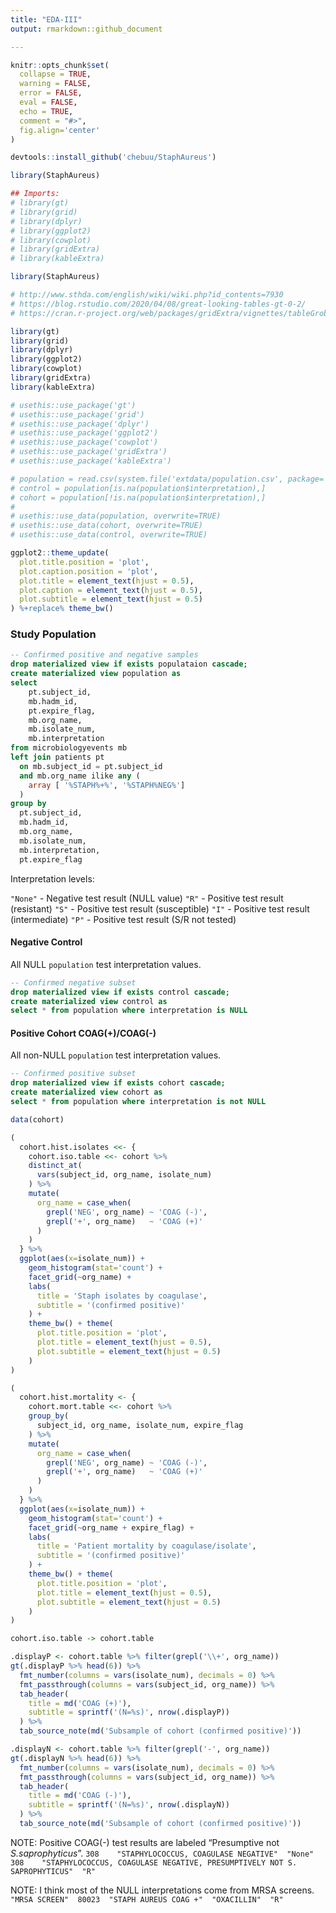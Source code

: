 ```yaml
---
title: "EDA-III"
output: rmarkdown::github_document

---
```


```r
knitr::opts_chunk$set(
  collapse = TRUE,
  warning = FALSE,
  error = FALSE,
  eval = FALSE,
  echo = TRUE,
  comment = "#>",
  fig.align='center'
)
```


```r
devtools::install_github('chebuu/StaphAureus')

library(StaphAureus)

## Imports:
# library(gt)
# library(grid)
# library(dplyr)
# library(ggplot2)
# library(cowplot)
# library(gridExtra)
# library(kableExtra)
```

```r
library(StaphAureus)

# http://www.sthda.com/english/wiki/wiki.php?id_contents=7930
# https://blog.rstudio.com/2020/04/08/great-looking-tables-gt-0-2/
# https://cran.r-project.org/web/packages/gridExtra/vignettes/tableGrob.html

library(gt)
library(grid)
library(dplyr)
library(ggplot2)
library(cowplot)
library(gridExtra)
library(kableExtra)

# usethis::use_package('gt')
# usethis::use_package('grid')
# usethis::use_package('dplyr')
# usethis::use_package('ggplot2')
# usethis::use_package('cowplot')
# usethis::use_package('gridExtra')
# usethis::use_package('kableExtra')

# population = read.csv(system.file('extdata/population.csv', package='StaphAureus'))
# control = population[is.na(population$interpretation),]
# cohort = population[!is.na(population$interpretation),]
# 
# usethis::use_data(population, overwrite=TRUE)
# usethis::use_data(cohort, overwrite=TRUE)
# usethis::use_data(control, overwrite=TRUE)
```

```r
ggplot2::theme_update(
  plot.title.position = 'plot',
  plot.caption.position = 'plot',
  plot.title = element_text(hjust = 0.5),
  plot.caption = element_text(hjust = 0.5),
  plot.subtitle = element_text(hjust = 0.5)
) %+replace% theme_bw()
```

### Study Population

```sql
-- Confirmed positive and negative samples
drop materialized view if exists populataion cascade;
create materialized view population as
select 
	pt.subject_id, 
	mb.hadm_id, 
	pt.expire_flag, 
	mb.org_name, 
	mb.isolate_num, 
	mb.interpretation 
from microbiologyevents mb
left join patients pt 
  on mb.subject_id = pt.subject_id
  and mb.org_name ilike any (
    array [ '%STAPH%+%', '%STAPH%NEG%']
  )
group by 
  pt.subject_id, 
  mb.hadm_id, 
  mb.org_name, 
  mb.isolate_num, 
  mb.interpretation,
  pt.expire_flag
```

Interpretation levels:

`"None"`
  - Negative test result (NULL value)
`"R"`
  - Positive test result (resistant)
`"S"`
  - Positive test result (susceptible)
`"I"`
  - Positive test result (intermediate)
`"P"`
  - Positive test result (S/R not tested)

#### Negative Control 

All NULL `population` test interpretation values.

```sql
-- Confirmed negative subset
drop materialized view if exists control cascade;
create materialized view control as
select * from population where interpretation is NULL
```

#### Positive Cohort COAG(+)/COAG(-)

All non-NULL `population` test interpretation values.

```sql
-- Confirmed positive subset
drop materialized view if exists cohort cascade;
create materialized view cohort as
select * from population where interpretation is not NULL
```

```r
data(cohort)

(
  cohort.hist.isolates <<- {
    cohort.iso.table <<- cohort %>%
    distinct_at(
      vars(subject_id, org_name, isolate_num)
    ) %>%
    mutate(
      org_name = case_when(
        grepl('NEG', org_name) ~ 'COAG (-)',
        grepl('+', org_name)   ~ 'COAG (+)'
      )
    )
  } %>% 
  ggplot(aes(x=isolate_num)) +
    geom_histogram(stat='count') +
    facet_grid(~org_name) +
    labs(
      title = 'Staph isolates by coagulase',
      subtitle = '(confirmed positive)'
    ) +
    theme_bw() + theme(
      plot.title.position = 'plot',
      plot.title = element_text(hjust = 0.5),
      plot.subtitle = element_text(hjust = 0.5)
    ) 
)
```

```r

(
  cohort.hist.mortality <- {
    cohort.mort.table <<- cohort %>%
    group_by(
      subject_id, org_name, isolate_num, expire_flag
    ) %>%
    mutate(
      org_name = case_when(
        grepl('NEG', org_name) ~ 'COAG (-)',
        grepl('+', org_name)   ~ 'COAG (+)'
      )
    )
  } %>% 
  ggplot(aes(x=isolate_num)) +
    geom_histogram(stat='count') +
    facet_grid(~org_name + expire_flag) +
    labs(
      title = 'Patient mortality by coagulase/isolate',
      subtitle = '(confirmed positive)'
    ) + 
    theme_bw() + theme(
      plot.title.position = 'plot',
      plot.title = element_text(hjust = 0.5),
      plot.subtitle = element_text(hjust = 0.5)
    ) 
)
```


```r
cohort.iso.table -> cohort.table

.displayP <- cohort.table %>% filter(grepl('\\+', org_name))
gt(.displayP %>% head(6)) %>%
  fmt_number(columns = vars(isolate_num), decimals = 0) %>%
  fmt_passthrough(columns = vars(subject_id, org_name)) %>%
  tab_header(
    title = md('COAG (+)'),
    subtitle = sprintf('(N=%s)', nrow(.displayP))
  ) %>%
  tab_source_note(md('Subsample of cohort (confirmed positive)'))

.displayN <- cohort.table %>% filter(grepl('-', org_name)) 
gt(.displayN %>% head(6)) %>%
  fmt_number(columns = vars(isolate_num), decimals = 0) %>%
  fmt_passthrough(columns = vars(subject_id, org_name)) %>%
  tab_header(
    title = md('COAG (-)'),
    subtitle = sprintf('(N=%s)', nrow(.displayN))
  ) %>%
  tab_source_note(md('Subsample of cohort (confirmed positive)'))
```

NOTE: Positive COAG(-) test results are labeled "Presumptive not *S.saprophyticus*".
`308	"STAPHYLOCOCCUS, COAGULASE NEGATIVE"  "None"`
`308	"STAPHYLOCOCCUS, COAGULASE NEGATIVE, PRESUMPTIVELY NOT S. SAPROPHYTICUS"  "R"`

NOTE: I think most of the NULL interpretations come from MRSA screens.
`"MRSA SCREEN"  80023  "STAPH AUREUS COAG +"  "OXACILLIN"  "R"`

